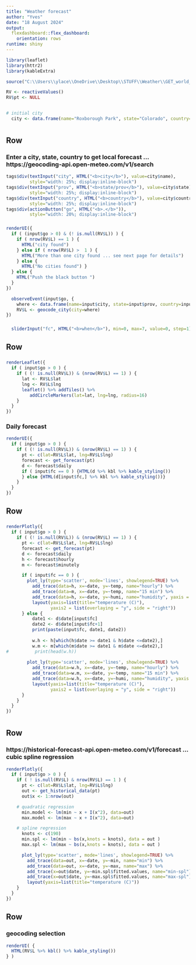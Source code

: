 ---
title: "Weather forecast"
author: "Yves"
date: "18 August 2024"
output:   
  flexdashboard::flex_dashboard:
    orientation: rows
runtime: shiny
---

```{r setup, include=FALSE}
library(leaflet)
library(httr2)
library(kableExtra)

source("C:\\Users\\ylace\\OneDrive\\Desktop\\STUFF\\Weather\\GET_world_weather.R")

RV <- reactiveValues()
RV$pt <- NULL


# initial city
  city <- data.frame(name="Roxborough Park", state="Colorado", country="United States")

```


<b></b> {data-icon="ion-stats-bars"}
=====================================  

Row {data-height=200}
-------------------------------------
### <b>Enter a city, state, country to get local forecast</b> ... https://geocoding-api.open-meteo.com/v1/search

```{r, echo=FALSE}

tags$div(textInput("city", HTML("<b>city</b>"), value=city$name), 
         style="width: 25%; display:inline-block")
tags$div(textInput("prov", HTML("<b>state/prov</b>"), value=city$state), 
         style="width: 25%; display:inline-block")
tags$div(textInput("country", HTML("<b>country</b>"), value=city$country), 
         style="width: 25%; display:inline-block")
tags$div(actionButton("go", HTML("<b>.</b>")), 
         style="width: 20%; display:inline-block")

```

###

```{r, echo=FALSE}
renderUI({
  if ( (input$go > 0) & (! is.null(RV$L)) ) {
    if ( nrow(RV$L) == 1 ) {
      HTML("city found")
    } else if ( nrow(RV$L) >  1 ) {
      HTML("More than one city found ... see next page for details")
    } else { 
      HTML("No cities found") }
  } else {
    HTML("Push the black button ")
  }
})
```

```{r, echo=FALSE}
  observeEvent(input$go, {
    where <- data.frame(name=input$city, state=input$prov, country=input$country)
    RV$L <- geocode_city(city=where)
})
```

###
```{r, echo=FALSE}
  sliderInput("fc", HTML("<b>when</b>"), min=0, max=7, value=0, step=1)
```

Row {}
-------------------------------------

### <b></b>
```{r, echo=FALSE}
renderLeaflet({
  if ( input$go > 0 ) {
    if ( (! is.null(RV$L)) & (nrow(RV$L) == 1) ) {
      lat <- RV$L$lat
      lng <- RV$L$lng
      leaflet() %>% addTiles() %>% 
         addCircleMarkers(lat=lat, lng=lng, radius=16) 
    } 
  } 
})
```

### <b>Daily forecast</b>
```{r, echo=FALSE}
renderUI({
  if ( input$go > 0 ) {
    if ( (! is.null(RV$L)) & (nrow(RV$L) == 1) ) {
      pt <- c(lat=RV$L$lat, lng=RV$L$lng)
      forecast <- get_forecast(pt)
      d <- forecast$daily
      if ( input$fc == 0 ) {HTML(d %>% kbl %>% kable_styling())
      } else {HTML(d[input$fc,] %>% kbl %>% kable_styling())}
    }
  }
}) 
```

Row {}
-------------------------------------

###
```{r, echo=FALSE}
renderPlotly({
  if ( input$go > 0 ) {
    if ( (! is.null(RV$L)) & (nrow(RV$L) == 1) ) {
      pt <- c(lat=RV$L$lat, lng=RV$L$lng)
      forecast <- get_forecast(pt)
      d <- forecast$daily
      h <- forecast$hourly
      m <- forecast$minutely

      if ( input$fc == 0 ) {
        plot_ly(type='scatter', mode='lines', showlegend=TRUE) %>% 
          add_trace(data=h, x=~date, y=~temp, name="hourly") %>% 
          add_trace(data=m, x=~date, y=~temp, name="15 min") %>% 
          add_trace(data=h, x=~date, y=~humi, name="humidity", yaxis = "y2") %>% 
          layout(yaxis=list(title="temperature (C)"),
                 yaxis2 = list(overlaying = "y", side = "right"))
      } else {
          date1 <- d$date[input$fc]
          date2 <- d$date[input$fc+1]
          print(paste(input$fc, date1, date2))
          
          w.h <- h[which(h$date >= date1 & h$date <=date2),]
          w.m <- m[which(m$date >= date1 & m$date <=date2),]
#          print(head(w.h))
          
        plot_ly(type='scatter', mode='lines', showlegend=TRUE) %>% 
          add_trace(data=w.h, x=~date, y=~temp, name="hourly") %>% 
          add_trace(data=w.m, x=~date, y=~temp, name="15 min") %>% 
          add_trace(data=w.h, x=~date, y=~humi, name="humidity", yaxis = "y2") %>% 
          layout(yaxis=list(title="temperature (C)"),
                 yaxis2 = list(overlaying = "y", side = "right"))
      }
    }
  }
})
```

<b></b> {data-icon="ion-stats-bars"}
=====================================  

Row {}
-------------------------------------
### <b>https://historical-forecast-api.open-meteo.com/v1/forecast ... cubic spline regression </b>
```{r, echo=FALSE}
renderPlotly({
  if ( input$go > 0 ) {
    if ( ! is.null(RV$L) & nrow(RV$L) == 1 ) {
      pt <- c(lat=RV$L$lat, lng=RV$L$lng)
      out <- get_historical_data(pt)
      out$x <- 1:nrow(out)

    # quadratic regression
      min.model <- lm(min ~ x + I(x^2), data=out)
      max.model <- lm(max ~ x + I(x^2), data=out)

    # spline regression
      knots <- c(190)
      min.spl <- lm(min ~ bs(x,knots = knots), data = out )
      max.spl <- lm(max ~ bs(x,knots = knots), data = out )

      plot_ly(type='scatter', mode='lines', showlegend=TRUE) %>% 
        add_trace(data=out, x=~date, y=~min, name="min") %>% 
        add_trace(data=out, x=~date, y=~max, name="max") %>% 
        add_trace(x=out$date, y=~min.spl$fitted.values, name="min-spl") %>%
        add_trace(x=out$date, y=~max.spl$fitted.values, name="max-spl") %>%
        layout(yaxis=list(title="temperature (C)"))
    }
  }
})
```

Row {}
-------------------------------------
### <b>geocoding selection</b>
```{r, echo=FALSE}
renderUI( {
  HTML(RV$L %>% kbl() %>% kable_styling())
} )
```